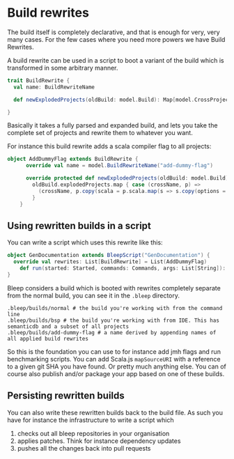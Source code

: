 # Build rewrites

The build itself is completely declarative, and that is enough for very, very many cases. For the few cases where you need more powers we have Build Rewrites.

A build rewrite can be used in a script to boot a variant of the build which is transformed in some arbitrary manner.

```scala
trait BuildRewrite {
  val name: BuildRewriteName

  def newExplodedProjects(oldBuild: model.Build): Map[model.CrossProjectName, model.Project]

}
```

Basically it takes a fully parsed and expanded build, and lets you take the complete set of projects and rewrite them to whatever you want.

For instance this build rewrite adds a scala compiler flag to all projects:
```scala
object AddDummyFlag extends BuildRewrite {
      override val name = model.BuildRewriteName("add-dummy-flag")

      override protected def newExplodedProjects(oldBuild: model.Build): Map[model.CrossProjectName, model.Project] =
        oldBuild.explodedProjects.map { case (crossName, p) =>
          (crossName, p.copy(scala = p.scala.map(s => s.copy(options = s.options union model.Options.parse(List("-foo"), None)))))
        }
    }
```

## Using rewritten builds in a script

You can write a script which uses this rewrite like this:

```scala
object GenDocumentation extends BleepScript("GenDocumentation") {
  override val rewrites: List[BuildRewrite] = List(AddDummyFlag)
    def run(started: Started, commands: Commands, args: List[String]): Unit = ???
}
```

Bleep considers a build which is booted with rewrites completely separate from the normal build, you can see it in the `.bleep` directory.

```
.bleep/builds/normal # the build you're working with from the command line
.bleep/builds/bsp # the build you're working with from IDE. This has semanticdb and a subset of all projects
.bleep/builds/add-dummy-flag # a name derived by appending names of all applied build rewrites
```

So this is the foundation you can use to for instance add jmh flags and run benchmarking scripts. You can add Scala.js `mapSourceURI` with a reference to a given git SHA you have found. Or pretty much anything else.
You can of course also publish and/or package your app based on one of these builds.


## Persisting rewritten builds
You can also write these rewritten builds back to the build file.
As such you have for instance the infrastructure to write a script which
1) checks out all bleep repositories in your organisation
2) applies patches. Think for instance dependency updates
3) pushes all the changes back into pull requests
